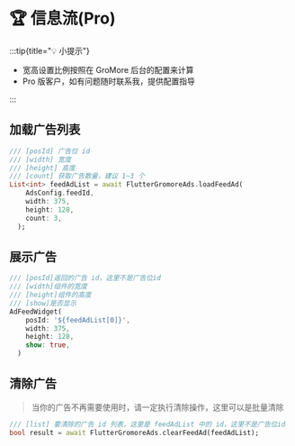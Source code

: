 # 🏆 信息流(Pro)

:::tip{title="💡 小提示"}

 - 宽高设置比例按照在 GroMore 后台的配置来计算
 - Pro 版客户，如有问题随时联系我，提供配置指导

:::

## 加载广告列表

```dart title="example/main.dart"
/// [posId] 广告位 id
/// [width] 宽度
/// [height] 高度
/// [count] 获取广告数量，建议 1~3 个
List<int> feedAdList = await FlutterGromoreAds.loadFeedAd(
    AdsConfig.feedId,
    width: 375,
    height: 128,
    count: 3,
  );
```

## 展示广告

```dart {1,6} title="example/main.dart"
/// [posId]返回的广告 id，这里不是广告位id
/// [width]组件的宽度
/// [height]组件的高度
/// [show]是否显示
AdFeedWidget(
    posId: '${feedAdList[0]}',
    width: 375,
    height: 128,
    show: true,
  )
```

## 清除广告

> 当你的广告不再需要使用时，请一定执行清除操作，这里可以是批量清除

```dart {1} title="example/main.dart"
/// [list] 要清除的广告 id 列表，这里是 feedAdList 中的 id，这里不是广告位id
bool result = await FlutterGromoreAds.clearFeedAd(feedAdList);
```

